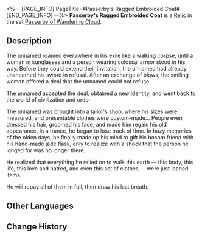 <%-- [PAGE_INFO]
PageTitle=#Passerby's Ragged Embroided Coat#
[END_PAGE_INFO] --%>
{{Relic Infobox
|id        = 61013
|image     = Item Passerby's Ragged Embroided Coat.png{{subst:void|<!--$UPLOAD:<<SpriteOutput/RelicFigures/IconRelic_101_3.png>-<Item Passerby's Ragged Embroided Coat.png>-<Relic Icons>>-->}}
|set       = Passerby of Wandering Cloud
|piece     = Body
|mentions  = 
}}
{{Description|An old coat with a ragged hemline. The embroidery has been ruined by blade marks. Flesh heals quickly, but a coat does not, nor does a person's pain.}}
'''Passerby's Ragged Embroided Coat''' is a [[Relic]] in the set [[Passerby of Wandering Cloud]].

==Description==
The unnamed roamed everywhere in his exile like a walking corpse, until a woman in sunglasses and a person wearing colossal armor stood in his way. Before they could extend their invitation, the unnamed had already unsheathed his sword in refusal. After an exchange of blows, the smiling woman offered a deal that the unnamed could not refuse.

The unnamed accepted the deal, obtained a new identity, and went back to the world of civilization and order.

The unnamed was brought into a tailor's shop, where his sizes were measured, and presentable clothes were custom-made... People even dressed his hair, groomed his face, and made him regain his old appearance. In a trance, he began to lose track of time. In hazy memories of the olden days, he finally made up his mind to gift his bosom friend with his hand-made jade flask, only to realize with a shock that the person he longed for was no longer there.

He realized that everything he relied on to walk this earth &mdash; this body, this life, this love and hatred, and even this set of clothes &mdash; were just loaned items.

He will repay all of them in full, then draw his last breath.

==Other Languages==
{{Other Languages
|en   = Passerby's Ragged Embroided Coat
|zhs  = 过客的残绣风衣
|zht  = 過客的殘繡風衣
|ja   = {{Rubi|過客|かかく}}の{{Rubi|刺繍|ししゅう}}の{{Rubi|解|ほぐ}}れた{{Rubi|外套|がいとう}}
|ko   = 과객의 낡은 자수 외투
|es   = Gabán bordado del transeúnte
|fr   = Manteau brodé en lambeaux du vagabond
|ru   = Рваное вышитое пальто скитальца
|th   = Passerby's Ragged Embroided Coat
|vi   = Áo Khoác Rách Của Lãng Khách
|de   = Zerlumpter bestickter Mantel des Wanderers
|id   = Passerby's Ragged Embroided Coat
|pt   = Casaco Esfarrapado Bordado do Transeunte
}}

==Change History==
{{Change History|1.0}}